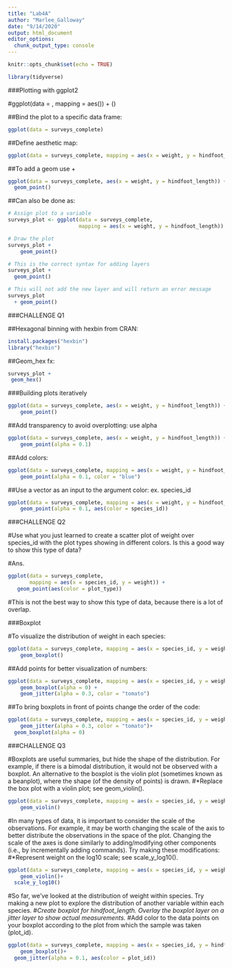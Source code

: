 ```yaml
---
title: "Lab4A"
author: "Marlee_Galloway"
date: "9/14/2020"
output: html_document
editor_options: 
  chunk_output_type: console
---
```


```r
knitr::opts_chunk$set(echo = TRUE)
```

```r
library(tidyverse)
```

###Plotting with ggplot2

#ggplot(data = <DATA>, mapping = aes(<MAPPINGS>)) +  <GEOM_FUNCTION>()

##Bind the plot to a specific data frame:

```r
ggplot(data = surveys_complete)
```

##Define aesthetic map:

```r
ggplot(data = surveys_complete, mapping = aes(x = weight, y = hindfoot_length))
```

##To add a geom use +

```r
ggplot(data = surveys_complete, aes(x = weight, y = hindfoot_length)) +
  geom_point()
```

##Can also be done as:

```r
# Assign plot to a variable
surveys_plot <- ggplot(data = surveys_complete, 
                       mapping = aes(x = weight, y = hindfoot_length))

# Draw the plot
surveys_plot + 
    geom_point()
```

```r
# This is the correct syntax for adding layers
surveys_plot +
  geom_point()

# This will not add the new layer and will return an error message
surveys_plot
  + geom_point()

```

###CHALLENGE Q1

##Hexagonal binning with hexbin from CRAN:

```r
install.packages("hexbin")
library("hexbin")
```

##Geom_hex fx:

```r
surveys_plot +
 geom_hex()
```

###Building plots iteratively

```r
ggplot(data = surveys_complete, aes(x = weight, y = hindfoot_length)) +
    geom_point()
```

##Add transparency to avoid overplotting: use alpha

```r
ggplot(data = surveys_complete, aes(x = weight, y = hindfoot_length)) +
    geom_point(alpha = 0.1)
```

##Add colors:

```r
ggplot(data = surveys_complete, mapping = aes(x = weight, y = hindfoot_length)) +
    geom_point(alpha = 0.1, color = "blue")
```

##Use a vector as an input to the argument color: ex. species_id

```r
ggplot(data = surveys_complete, mapping = aes(x = weight, y = hindfoot_length)) +
    geom_point(alpha = 0.1, aes(color = species_id))
```

###CHALLENGE Q2

#Use what you just learned to create a scatter plot of weight over species_id with the plot types showing in different colors. Is this a good way to show this type of data?

#Ans.

```r
ggplot(data = surveys_complete, 
       mapping = aes(x = species_id, y = weight)) +
   geom_point(aes(color = plot_type))
```

#This is not the best way to show this type of data, because there is a lot of overlap. 

###Boxplot

#To visualize the distribution of weight in each species:

```r
ggplot(data = surveys_complete, mapping = aes(x = species_id, y = weight)) +
    geom_boxplot()
```

##Add points for better visualization of numbers:

```r
ggplot(data = surveys_complete, mapping = aes(x = species_id, y = weight)) +
    geom_boxplot(alpha = 0) +
    geom_jitter(alpha = 0.3, color = "tomato")
```

##To bring boxplots in front of points change the order of the code:

```r
ggplot(data = surveys_complete, mapping = aes(x = species_id, y = weight)) +
    geom_jitter(alpha = 0.3, color = "tomato")+
  geom_boxplot(alpha = 0) 
```

###CHALLENGE Q3

#Boxplots are useful summaries, but hide the shape of the distribution. For example, if there is a bimodal distribution, it would not be observed with a boxplot. An alternative to the boxplot is the violin plot (sometimes known as a beanplot), where the shape (of the density of points) is drawn.
#*Replace the box plot with a violin plot; see geom_violin().

```r
ggplot(data = surveys_complete, mapping = aes(x = species_id, y = weight)) +
    geom_violin()
```

#In many types of data, it is important to consider the scale of the observations. For example, it may be worth changing the scale of the axis to better distribute the observations in the space of the plot. Changing the scale of the axes is done similarly to adding/modifying other components (i.e., by incrementally adding commands). Try making these modifications:
#*Represent weight on the log10 scale; see scale_y_log10().

```r
ggplot(data = surveys_complete, mapping = aes(x = species_id, y = weight)) +
    geom_violin()+
  scale_y_log10()
```

#So far, we’ve looked at the distribution of weight within species. Try making a new plot to explore the distribution of another variable within each species.
#*Create boxplot for hindfoot_length. Overlay the boxplot layer on a jitter layer to show actual measurements.
#*Add color to the data points on your boxplot according to the plot from which the sample was taken (plot_id).

```r
ggplot(data = surveys_complete, mapping = aes(x = species_id, y = hindfoot_length)) +
    geom_boxplot()+
  geom_jitter(alpha = 0.1, aes(color = plot_id))
```


